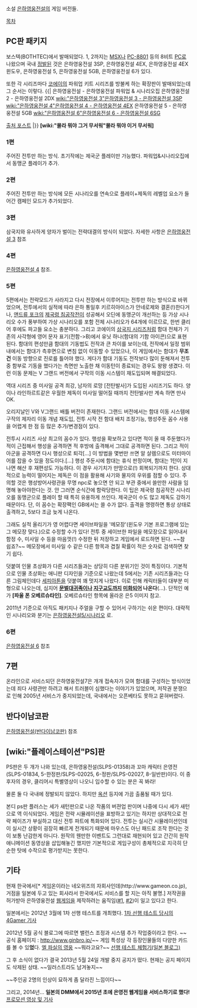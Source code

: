 소설 [[은하영웅전설]]의 게임 버전들.

[[목차]]
== PC판 패키지 ==
보스텍(BOTHTEC)에서 발매되었다. 1, 2까지는 [[MSX]]나 [[PC-8801]] 등의 8비트 [[PC]]로 나왔으며 국내 [[정발]]된 것은 은하영웅전설 3SP,  은하영웅전설 4EX, 은하영웅전설 4EX 윈도우, 은하영웅전설 5, 은하영웅전설 5GB, 은하영웅전설 6가 있다.

또한 각 시리즈마다 [[코에이]]의 파워업 키트 시리즈를 방불케 하는 확장판이 발매되었는데 그 순서는 이렇다.
{{|
은하영웅전설 - 은하영웅전설 파워업 & 시나리오집
은하영웅전설 2 - 은하영웅전설 2DX
[[wiki:"은하영웅전설 3"은하영웅전설 3 - 은하영웅전설 3SP]]
[[wiki:"은하영웅전설 4"은하영웅전설 4 - 은하영웅전설 4EX]]
은하영웅전설 5 - 은하영웅전설 5GB
[[wiki:"은하영웅전설 6"은하영웅전설 6 - 은하영웅전설 6SG]]

[http://windxellos.egloos.com/4760114 출처 포스트]
|}}
'''[wiki:"몰라 뭐야 그거 무서워"몰라 뭐야 이거 무서워]'''
=== 1편 ===
주어진 전투만 하는 방식.
초기작에는 제국군 플레이만 가능했다. 파워업&시나리오집에서 동맹군 플레이가 추가.
=== 2편 ===
주어진 전투만 하는 방식에 모든 시나리오를 연속으로 플레이+제독의 레벨업 요소가 들어간 캠페인 모드가 추가되었다.
=== 3편 ===
삼국지와 유사하게 양자가 벌이는 전략대결의 방식이 되었다. 자세한 사항은 [[은하영웅전설 3]] 참조

=== 4편 ===
[[은하영웅전설 4]] 참조.


=== 5편 ===
5편에서는 전략모드가 사라지고 다시 전장에서 이루어지는 전투만 하는 방식으로 바뀌었으며, 전투에서의 실적에 따라 은하 통일후 키르히아이스가 안네로제와 결혼(!)한다거나, [[앤드류 포크]]의 [[제국령 침공작전]]이 성공해서 오딘에 동맹군이 개선하는 등 가상 시나리오 수가 풍부하여 가상 시나리오를 포함 전체 시나리오가 64개에 이르므로, 한번 클리어 후에도 파고들 요소는 충분하다.
그리고 코에이의 [[삼국지 시리즈]]처럼 함대 전체가 기존의 사각형에 영어 문자 표기(전함->B)에서 유닛 하나(함대의 기함 아이콘)으로 표현된다.
함대의 편성만큼 함대의 기동법도 전작과 큰 차이를 보이는데, 전작에서 일정 범위 내에서는 함대가 측후면으로 변침 없이 이동할 수 있었으나, 이 게임에서는 함대가 '''무조건''' 이동 방향으로 진로를 틀어야 했다. 게다가 함대 기동도 전작보다 많이 둔해져서 전투 중 함부로 기동을 했다가는 측면만 노출한 채 이동턴이 종료되는 경우도 왕왕 생겼다. 이런 이동 문제는 V 그랜드 버전에서 구작의 이동 시스템이 재도입되며 해결되었다.

역대 시리즈 중 미사일 공격 최강, 남자의 로망 [전탄발사]가 도입된 시리즈기도 하다. 양이나 라인하르트같은 우월한 제독이 미사일 떨어질 때까지 전탄발사만 계속 하면 만사 OK.

오리지날인 V와 V그랜드 배틀 버전이 존재한다. 그랜드 버전에서는 함대 이동 시스템에 구작의 제자리 이동 개념 재도입, 전투 시작 전 함대 배치 조정기능, 행성주둔 꼼수 사용을 어렵게 한 점 등 많은 추가/변경점이 있다.

전투시 시리즈 사상 최고의 꼼수가 있다. 행성을 확보하고 있다면 적이 올 때 주둔했다가 적이 근접해서 행성을 공격하면 적 후방에 출격해서 그대로 공격하면 된다. 그리고 적이 아군을 공격하면 다시 행성으로 퇴각[…] 이 방법을 몇번만 쓰면 알 살렘으로도 미터마이어를 잡을 수 있을 정도이다.[…] 행성 주둔시에 함대는 휴식 판정이며, 함대는 1턴이 지나면 해산 후 재편성도 가능하다. 이 경우 사기치가 만땅으로(!) 회복되기까지 한다. 상대적으로 능력이 떨어지는 제독은 이 점을 활용해 사기와 물자의 우위를 점할 수 있다. 주의할 것은 행성방어사령관을 무명 npc로 놓으면 안 되고 부관 중에서 쓸만한 사람을 임명해 놓아야한다는 것. 안 그러면 순식간에 함락당한다. 이 팁은 제국령 침공작전 시나리오를 동맹군으로 플레이 할 때 특히 유용하게 쓰인다. 제국군이 수도 많고 제독도 강하기 때문이다. 단, 이 꼼수는 확장팩인 GB에서는 쓸 수가 없다. 출격을 명령하면 통상 상태로 출격하고, 5보다 조금 늦게 나온다.

그래도 실적 올리기가 영 어렵다면 세이브파일을 '메모장'(윈도우 기본 프로그램에 있는 그 메모장 맞다.)으로 수정할 수가 있다! 전투 중 세이브한 파일을 메모장으로 읽어내서 함정 수, 미사일 수 등을 마음껏(!) 수정한 뒤 저장하고 게임에서 로드하면 된다. ~~참 쉽죠?~~ 메모장에서 미사일 수 같은 다른 항목과 겹칠 확률이 적은 숫자로 검색하면 찾기 쉽다.

덧붙여 인물 초상화가 다른 시리즈들과는 상당히 다른 분위기인 것이 특징이다. 기본적으로 인물 초상화는 애니판 디자인을 기준으로 나왔는데 5에서는 기존 시리즈들과는 다른 그림체인데다 [[세피아]]톤을 덧붙여 꽤 멋지게 나왔다. 이로 인해 캐릭터들이 대부분 미형으로 나오는데, 심지어 '''[[문벌대귀족]]이나 [[지구교]]도까지 [[미화]]되어 나온다'''(...). 단적인 예가 '''[파울 폰 오베르슈타인]'''. 오베르슈타인 항목에 올라온 은5 이미지 참고.

2011년 기준으로 아직도 패키지나 주얼을 구할 수 있어서 구하기는 쉬운 편이다.
대략적인 시나리오와 분기는 [[은하영웅전설5/시나리오]] 로.

=== 6편 ===
[[은하영웅전설 6]] 참조

== 7편 ==
온라인으로 서비스되던 은하영웅전설7은 개개 접속자가 모여 함대를 구성하는 방식이었는데 죄다 사령관만 하려고 해서 트러블이 심했다는 이야기가 있었으며, 저작권 분쟁으로 인해 2005년 서비스가 중지되었는데, 국내에서는 오픈베타도 못하고 묻혀버렸다.
== 반다이남코판 ==
[[은하영웅전설(반다이남코판)]] 참조


== [wiki:"플레이스테이션"PS]판 ==
PS판은 두 개가 나와 있는데, 은하영웅전설(SLPS-01358)과 꼬마 캐릭터 은영전(SLPS-01834, 5-한정판/SLPS-02025, 6-정판/SLPS-02027, 8-일반판)이다. 이 중 후자의 경우, 클리어시 특별영상이 나오니 입수할 수 있는 분은 꼭 봐라!

물론 둘 다 국내에 정발되지 않았다. 하지만 [[옥션]] 등지에 가끔 출품될 때가 있다.

본디 ps판 플러스는 세가 새턴판으로 나온 작품의 버젼업 판이며 나중에 다시 세가 새턴으로 역 이식되었다. 게임은 전략 시뮬레이션을 표방하고 있기는 하지만 상대적으로 전략 페이즈가 부실하고 대신 전투 파트에 특화되어 있다. 
전투는 실시간 시뮬레이션인데 이 실시간 상황이 굉장히 빠르게 전개되기 때문에 마우스도 아닌 패드로 조작 한다는 것이 보통 난감한게 아니다. 
원작의 웬만한 이벤트도 그런대로 재현되어 있고 간간히 원작 애니메이션 동영상을 삽입해놓긴 했지만 기본적으로 게임구성이 총체적으로 지극히 단순한 탓에 수작으로 평가받지는 못한다.    
== 기타 ==
현재 한국에서[* 게임온이라는 네오위즈의 자회사인데(http://www.gameon.co.jp), 거점을 일본에 두고 있는 회사라서 한국에서도 서비스를 할 지는 아직 불명.] 저작권을 허가받아 은하영웅전설 [[웹게임]]을 제작하려는 움직임([http://ksodien.egloos.com/5255265 #1], [http://sanwang78.egloos.com/3249089 #2])이 일고 있다고 한다.

일본에서는 2012년 3월에 1차 선행 테스트를 개최했다. 
[http://www.4gamer.net/games/109/G010907/20120316056/ 1차 선행 테스트 당시의 4Gamer 기사]

2012년 5월 공식 블로그에 따르면 밸런스 조정과 시스템 추가 작업중이라고 한다.
~~공식 홈페이지 : http://www.ginbro.jp/~~
게임 특성상 각 등장인물들의 다양한 카드를 볼 수 있'''었'''다.
[http://www.mmoinfo.net/news/press/gingaeiyudensetu/2012/gingaeiyudensetu11.png 엘 파실의 영웅] ~~뭐라고요?~~
[http://onlineexperience.blog.fc2.com/blog-entry-198.html 선행 테스트 체험기(일본 블로그)]

그 후 소식이 없다가 결국 2013년 5월 24일 개발 중지 공지가 떴다. 현재는 공지 페이지도 삭제된 상태. ~~일러스트라도 남겨놓지~~

~~주인공 2명의 인상이 묘하게 좀 달라진 느낌이다~~

그리고, 2014년... '''일본의 DMM에서 2015년 초에 은영전 웹게임을 서비스하기로 했다!'''
[http://www.inven.co.kr/webzine/news/?news=118531 프로모션 영상 및 기사]
